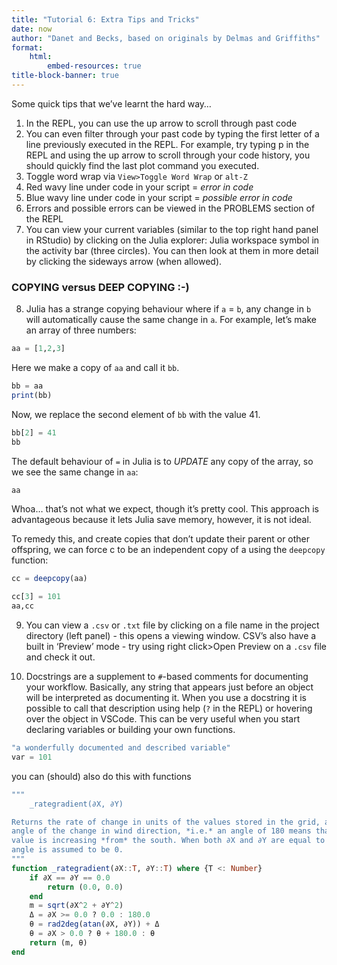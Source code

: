 ```yaml
---
title: "Tutorial 6: Extra Tips and Tricks"
date: now
author: "Danet and Becks, based on originals by Delmas and Griffiths"
format:
    html:
        embed-resources: true
title-block-banner: true
---
```


Some quick tips that we've learnt the hard way...

1. In the REPL, you can use the up arrow to scroll through past code
2. You can even filter through your past code by typing the first letter of a line previously executed in the REPL. For example, try typing p in the REPL and using the up arrow to scroll through your code history, you should quickly find the last plot command you executed.
3. Toggle word wrap via `View>Toggle Word Wrap` or `alt-Z`
4. Red wavy line under code in your script = _error in code_
5. Blue wavy line under code in your script = _possible error in code_
6. Errors and possible errors can be viewed in the PROBLEMS section of the REPL
7. You can view your current variables (similar to the top right hand panel in RStudio) by clicking on the Julia explorer: Julia workspace symbol in the activity bar (three circles). You can then look at them in more detail by clicking the sideways arrow (when allowed).

### COPYING versus DEEP COPYING :-)

8. Julia has a strange copying behaviour where if `a` = `b`, any change in `b` will automatically cause the same change in `a`. For example, let's make an array of three numbers:

```julia
aa = [1,2,3]
```

Here we make a copy of `aa` and call it `bb`.

```julia
bb = aa
print(bb)
```

Now, we replace the second element of `bb` with the value 41.

```julia
bb[2] = 41
bb
```

The default behaviour of `=` in Julia is to *UPDATE* any copy of the array, so we see the same change in `aa`:

```julia
aa
```

Whoa... that's not what we expect, though it's pretty cool.  This approach is advantageous because it lets Julia save memory, however, it is not ideal.

To remedy this, and create copies that don't update their parent or other offspring, we can force c to be an independent copy of a using the `deepcopy` function:


```julia
cc = deepcopy(aa)
```

```julia
cc[3] = 101
aa,cc
```

9. You can view a `.csv` or `.txt` file by clicking on a file name in the project directory (left panel) - this opens a viewing window. CSV's also have a built in 'Preview' mode - try using right click>Open Preview on a `.csv` file and check it out.

10. Docstrings are a supplement to `#`-based comments for documenting your workflow. Basically, any string that appears just before an object will be interpreted as documenting it. When you use a docstring it is possible to call that description using help (`?` in the REPL) or hovering over the object in VSCode. This can be very useful when you start declaring variables or building your own functions.

```julia
"a wonderfully documented and described variable"
var = 101
```

you can (should) also do this with functions

```julia
"""
    _rategradient(∂X, ∂Y)

Returns the rate of change in units of the values stored in the grid, and the
angle of the change in wind direction, *i.e.* an angle of 180 means that the
value is increasing *from* the south. When both ∂X and ∂Y are equal to 0, the
angle is assumed to be 0.
"""
function _rategradient(∂X::T, ∂Y::T) where {T <: Number}
    if ∂X == ∂Y == 0.0
        return (0.0, 0.0)
    end
    m = sqrt(∂X^2 + ∂Y^2)
    Δ = ∂X >= 0.0 ? 0.0 : 180.0
    θ = rad2deg(atan(∂X, ∂Y)) + Δ
    θ = ∂X > 0.0 ? θ + 180.0 : θ
    return (m, θ)
end
```